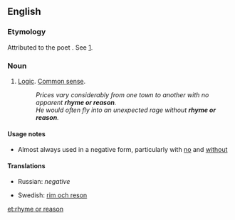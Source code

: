 ==English==

===Etymology===
Attributed to the poet {{w|Edmund Spenser}}. See [http://en.wikipedia.org/wiki/Edmund_Spenser#Without_rhyme_or_reason].

===Noun===
{{en-noun|head=[[rhyme]] [[or]] [[reason]]|-}}

# {{context|idiomatic}} [[logic|Logic]]. [[common sense|Common sense]].
#: ''Prices vary considerably from one town to another with no apparent '''rhyme or reason'''.''
#: ''He would often fly into an unexpected rage without '''rhyme or reason'''.''

====Usage notes====
* Almost always used in a negative form, particularly with [[no]] and [[without]]

====Translations====
{{trans-top|logic or common sense}}
* Russian: ''negative'' {{t-|ru|ни складу, ни ладу}}
{{trans-mid}}
* Swedish: [[rim och reson]]
{{trans-bottom}}

[[et:rhyme or reason]]